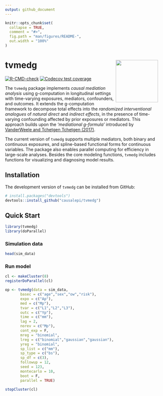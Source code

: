 ```yaml
---
output: github_document
---
```


<!-- README.md is generated from README.Rmd. Please edit that file -->

```r
knitr::opts_chunk$set(
  collapse = TRUE,
  comment = "#>",
  fig.path = "man/figures/README-",
  out.width = "100%"
)
```

# tvmedg <img src="man/figures/logo.png" align="right" height="139"/>

<!-- badges: start -->

[![R-CMD-check](https://github.com/causalepi/tvmedg/actions/workflows/R-CMD-check.yaml/badge.svg)](https://github.com/causalepi/tvmedg/actions/workflows/R-CMD-check.yaml) [![Codecov test coverage](https://codecov.io/gh/causalepi/tvmedg/graph/badge.svg)](https://app.codecov.io/gh/causalepi/tvmedg)

<!-- badges: end -->

The `tvmedg` package implements *causal mediation analysis* using g-computation in longitudinal settings with time-varying exposures, mediators, confounders, and outcomes. It extends the g-computation framework to decompose total effects into the *randomized interventional analogues* of *natural direct* and *indirect effects*, in the presence of time-varying confounding affected by prior exposures or mediators. This approach builds upon the *'mediational g-formula'* introduced by [VanderWeele and Tchetgen Tchetgen (2017)](https://academic.oup.com/jrsssb/article/79/3/917/7040673).

The current version of `tvmedg` supports multiple mediators, both binary and continuous exposures, and spline-based functional forms for continuous variables. The package also enables parallel computing for efficiency in large-scale analyses. Besides the core modeling functions, `tvmedg` includes functions for visualizing and diagnosing model results.

## Installation

The development version of `tvmedg` can be installed from GitHub:

``` r
# install.packages("devtools")
devtools::install_github("causalepi/tvmedg")
```

## Quick Start

```r
library(tvmedg)
library(doParallel)
```

### Simulation data

```r
head(sim_data)
```

### Run model

```r
cl <- makeCluster(8)
registerDoParallel(cl)

op <- tvmedg(data = sim_data,
       basec = c("age","sex","ow","risk"),
       expo = c("Ap"),
       med = c("Mp"),
       tvar = c("L1","L2","L3"),
       outc = c("Yp"),
       time = c("mm"),
       lag = 2,
       norev = c("Mp"),
       cont_exp = F,
       mreg = "binomial",
       lreg = c("binomial","gaussian","gaussian"),
       yreg = "binomial",
       sp_list = c("mm"),
       sp_type = c("bs"),
       sp_df = c(3),
       followup = 12,
       seed = 123,
       montecarlo = 10,
       boot = F,
       parallel = TRUE)

stopCluster(cl)
```
